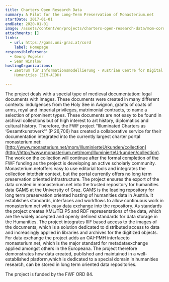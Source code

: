 ```yaml
---
title: Charters Open Research Data
summary: A Pilot for the Long-Term Preservation of Monasterium.net
startDate: 2017-01-01
endDate: 2020-01-01
image: /assets/content/en/projects/charters-open-research-data/mom-cord_neu_2.png
attachments: []
links:
  - url: https://gams.uni-graz.at/cord
    label: Homepage
responsiblePersons:
  - Georg Vogeler
  - Sean Winslow
hostingOrganizations:
  - Zentrum für Informationsmodellierung - Austrian Centre for Digital
    Humanities (ZIM-ACDH)

---
```

The project deals with a special type of medieval documentation: legal documents with images. These documents were created in many different contexts: indulgences from the Holy See in Avignon, grants of coats of arms, royal and imperial privileges, matrimonial contracts, to name a selection of prominent types. These documents are not easy to be found in archival collections but of high interest to art history, diplomatics and cultural history. Therefore, the FWF project “Illuminated Charters as ‘Gesamtkunstwerk’” (P 26,706) has created a collaborative service for their documentation integrated into the currently largest charter portal monasterium.net: [http://www.monasterium.net/mom/IlluminierteUrkunden/collection](http://http://www.monasterium.net/mom/IlluminierteUrkunden/collection). The work on the collection will continue after the formal completion of the FWF funding as the project is developing an active scholarly community. Monasterium.netoffers easy to use editorial tools and integrates the collection intotheir context, but the portal currently offers no long term preservation oriented infrastructure. The project ensures the export of the data created in monasterium.net into the trusted repository for humanities data [GAMS](http://gams.uni-graz.at) at the University of Graz. GAMS is the leading repository for long term preservation oriented hosting of humanities data in Austria. It establishes standards, interfaces and workflows to allow continuous work in monasterium.net with easy data exchange into the repository. As standards the project creates XML/TEI P5 and RDF representations of the data, which are the widely accepted and openly defined standards for data storage in the Humanities. The project integrates IIIF based access to the images of the documents, which is a solution dedicated to distributed access to data and increasingly applied in libraries and archives for the digitized objects. For data exchange the project adds an OAI-PMH interfaceto monasterium.net, which is the major standard for metadataexchange applied amongst others in the Europeana. The project therefore demonstrates how data created, published and maintained in a well-established platform,which is dedicated to a special domain in humanities research, can be stored in long term oriented data repositories.

The project is funded by the FWF ORD 84.